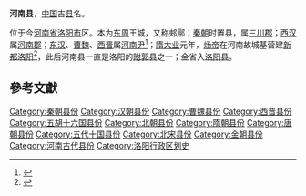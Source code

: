 '''河南县'''，[[中国|中国]]古[[县|县]]名。

位于今[[河南省|河南省]][[洛阳市|洛阳市]]区。本为[[东周|东周]]王城，又称郟鄏；[[秦朝|秦朝]]时置县，属[[三川郡|三川郡]]；[[西汉|西汉]]属[[河南郡|河南郡]]；[[东汉|东汉]]、[[曹魏|曹魏]]、[[西晋|西晋]]属[[河南尹|河南尹]]<ref>{{Cite web |url=http://zh.wikisource.org/wiki/%E8%AE%80%E5%8F%B2%E6%96%B9%E8%BC%BF%E7%B4%80%E8%A6%81/%E5%8D%B7%E5%9B%9B%E5%8D%81%E5%85%AB |title=读史方舆纪要 |accessdate=2013-06-10 |archive-date=2012-10-12 |archive-url=https://web.archive.org/web/20121012112809/http://zh.wikisource.org/wiki/%E8%AE%80%E5%8F%B2%E6%96%B9%E8%BC%BF%E7%B4%80%E8%A6%81/%E5%8D%B7%E5%9B%9B%E5%8D%81%E5%85%AB |dead-url=no }}</ref>；[[隋朝|隋]][[大业_(年号)|大业]]元年，[[隋炀帝|炀帝]]在河南故城基营建[[隋唐洛阳城遗址|新都洛阳]]<ref>{{Cite web |url=http://zh.wikisource.org/wiki/%E9%9A%8B%E6%9B%B8/%E5%8D%B730 |title=隋书地理志 |accessdate=2013-06-10 |archive-date=2017-03-05 |archive-url=https://web.archive.org/web/20170305001240/https://zh.wikisource.org/wiki/%E9%9A%8B%E6%9B%B8/%E5%8D%B730 |dead-url=no }}</ref>，此后河南县一直是洛阳的[[附郭县|附郭县]]之一；[[金朝|金]]省入[[洛阳县|洛阳县]]。

==參考文獻==
<references />
{{漢朝司隸校尉部行政區劃|nocat}}
[[Category:秦朝县份|Category:秦朝县份]]
[[Category:汉朝县份|Category:汉朝县份]]
[[Category:曹魏县份|Category:曹魏县份]]
[[Category:西晋县份|Category:西晋县份]]
[[Category:五胡十六国县份|Category:五胡十六国县份]]
[[Category:北朝县份|Category:北朝县份]]
[[Category:隋朝县份|Category:隋朝县份]]
[[Category:唐朝县份|Category:唐朝县份]]
[[Category:五代十国县份|Category:五代十国县份]]
[[Category:北宋县份|Category:北宋县份]]
[[Category:金朝县份|Category:金朝县份]]
[[Category:河南古代县份|Category:河南古代县份]]
[[Category:洛阳行政区划史|Category:洛阳行政区划史]]